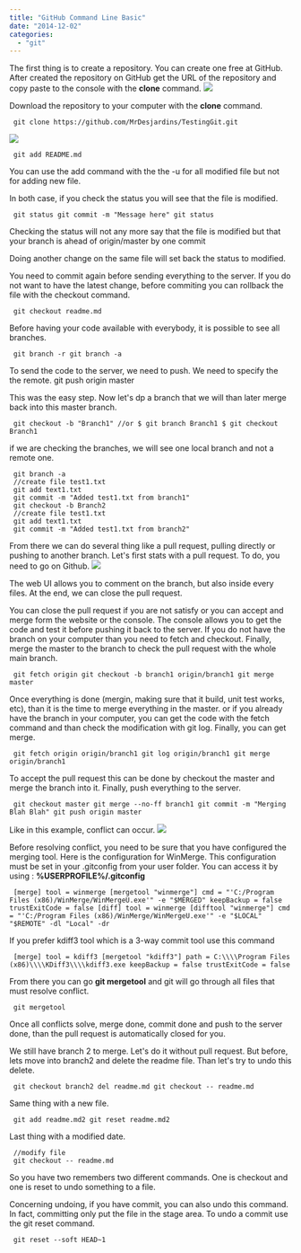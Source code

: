 ```yaml
---
title: "GitHub Command Line Basic"
date: "2014-12-02"
categories: 
  - "git"
---
```


The first thing is to create a repository. You can create one free at GitHub. After created the repository on GitHub get the URL of the repository and copy paste to the console with the **clone** command. ![](images/GitHubCloneHttpUrl-400x247.png)

Download the repository to your computer with the **clone** command. 
``` 
 git clone https://github.com/MrDesjardins/TestingGit.git 
```  
![](images/GitCloneExistingRepository-400x66.png)
``` 
 git add README.md 

```  
You can use the add command with the the -u for all modified file but not for adding new file.

In both case, if you check the status you will see that the file is modified. 
``` 
 git status git commit -m "Message here" git status 
```  

Checking the status will not any more say that the file is modified but that your branch is ahead of origin/master by one commit

Doing another change on the same file will set back the status to modified.

You need to commit again before sending everything to the server. If you do not want to have the latest change, before commiting you can rollback the file with the checkout command. 

``` 
 git checkout readme.md 
```  
Before having your code available with everybody, it is possible to see all branches. 
``` 
 git branch -r git branch -a 
```  
To send the code to the server, we need to push. We need to specify the the remote. git push origin master

This was the easy step. Now let's dp a branch that we will than later merge back into this master branch. 
``` 
 git checkout -b "Branch1" //or $ git branch Branch1 $ git checkout Branch1 
```  
if we are checking the branches, we will see one local branch and not a remote one. 
``` 
 git branch -a 
 //create file test1.txt 
 git add text1.txt 
 git commit -m "Added test1.txt from branch1" 
 git checkout -b Branch2 
 //create file test1.txt 
 git add text1.txt 
 git commit -m "Added test1.txt from branch2" 
``` 

From there we can do several thing like a pull request, pulling directly or pushing to another branch. Let's first stats with a pull request. To do, you need to go on Github. ![](images/GitComment-336x400.png)

The web UI allows you to comment on the branch, but also inside every files. At the end, we can close the pull request.

You can close the pull request if you are not satisfy or you can accept and merge form the website or the console. The console allows you to get the code and test it before pushing it back to the server. If you do not have the branch on your computer than you need to fetch and checkout. Finally, merge the master to the branch to check the pull request with the whole main branch. 

``` 
 git fetch origin git checkout -b branch1 origin/branch1 git merge master 
```  

Once everything is done (mergin, making sure that it build, unit test works, etc), than it is the time to merge everything in the master. or if you already have the branch in your computer, you can get the code with the fetch command and than check the modification with git log. Finally, you can get merge. 

``` 
 git fetch origin origin/branch1 git log origin/branch1 git merge origin/branch1 
```  
To accept the pull request this can be done by checkout the master and merge the branch into it. Finally, push everything to the server. 

``` 
 git checkout master git merge --no-ff branch1 git commit -m "Merging Blah Blah" git push origin master 
```  

Like in this example, conflict can occur. ![](images/GitStatusConflict-400x149.png)

Before resolving conflict, you need to be sure that you have configured the merging tool. Here is the configuration for WinMerge. This configuration must be set in your .gitconfig from your user folder. You can access it by using : **%USERPROFILE%/.gitconfig** 

``` 
 [merge] tool = winmerge [mergetool "winmerge"] cmd = "'C:/Program Files (x86)/WinMerge/WinMergeU.exe'" -e "$MERGED" keepBackup = false trustExitCode = false [diff] tool = winmerge [difftool "winmerge"] cmd = "'C:/Program Files (x86)/WinMerge/WinMergeU.exe'" -e "$LOCAL" "$REMOTE" -dl "Local" -dr 
``` 

If you prefer kdiff3 tool which is a 3-way commit tool use this command

``` 
 [merge] tool = kdiff3 [mergetool "kdiff3"] path = C:\\\\Program Files (x86)\\\\KDiff3\\\\kdiff3.exe keepBackup = false trustExitCode = false 
``` 

From there you can go **git mergetool** and git will go through all files that must resolve conflict. 
``` 
 git mergetool 
``` 

Once all conflicts solve, merge done, commit done and push to the server done, than the pull request is automatically closed for you.

We still have branch 2 to merge. Let's do it without pull request. But before, lets move into branch2 and delete the readme file. Than let's try to undo this delete. 
``` 
 git checkout branch2 del readme.md git checkout -- readme.md 
```  
Same thing with a new file.

``` 
 git add readme.md2 git reset readme.md2 
```  

Last thing with a modified date. 

``` 
 //modify file 
 git checkout -- readme.md 
``` 

So you have two remembers two different commands. One is checkout and one is reset to undo something to a file.

Concerning undoing, if you have commit, you can also undo this command. In fact, committing only put the file in the stage area. To undo a commit use the git reset command. 

``` 
 git reset --soft HEAD~1 
``` 
